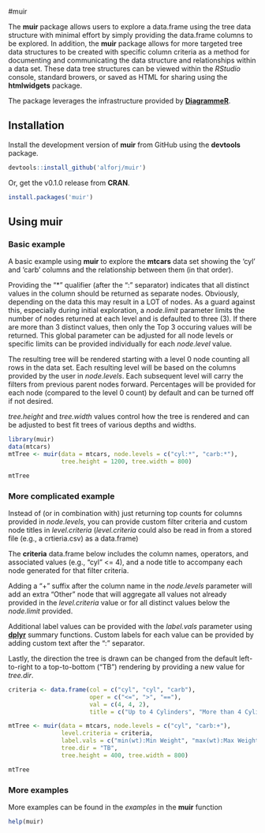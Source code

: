 #muir

The **muir** package allows users to explore a data.frame using the tree data structure with minimal effort by simply providing the data.frame columns to be explored. In addition, the **muir** package allows for more targeted tree data structures to be created with specific column criteria as a method for documenting and communicating the data structure and relationships within a data set. These data tree structures can be viewed within the *RStudio* console, standard browers, or saved as HTML for sharing using the **htmlwidgets** package.

The package leverages the infrastructure provided by [**DiagrammeR**](http://rich-iannone.github.io/DiagrammeR/).

## Installation

Install the development version of **muir** from GitHub using the **devtools** package.

```r
devtools::install_github('alforj/muir')
```

Or, get the v0.1.0 release from **CRAN**.

```r
install.packages('muir')
```

## Using muir

### Basic example
A basic example using **muir** to explore the **mtcars** data set showing the 'cyl' and 'carb' columns
and the relationship between them (in that order). 

Providing the "\*" qualifier (after the ":" separator) indicates that all distinct values in the column
should be returned as separate nodes. Obviously, depending on the data this may result in a LOT of nodes.
As a guard against this, especially during initial exploration, a *node.limit* parameter limits the 
number of nodes returned at each level and is defaulted to three (3). If there are more than 3 distinct
values, then only the Top 3 occuring values will be returned. This global parameter can be adjusted for all node levels or specific limits can be provided individually for each *node.level* value.

The resulting tree will be rendered starting with a level 0 node counting all rows in the data set. Each resulting level will be based on the columns provided by the user in *node.levels*. Each subsequent level will carry the filters from previous parent nodes forward. Percentages will be provided for each node (compared to the level 0 count) by default and can be turned off if not desired.

*tree.height* and *tree.width* values control how the tree is rendered and can be adjusted to best fit trees of various depths and widths.

```r
library(muir)
data(mtcars)
mtTree <- muir(data = mtcars, node.levels = c("cyl:*", "carb:*"), 
               tree.height = 1200, tree.width = 800)

mtTree
```


### More complicated example
Instead of (or in combination with) just returning top counts for columns provided in *node.levels*,
you can provide custom filter criteria and custom node titles in *level.criteria*
(*level.criteria* could also be read in from a stored file (e.g., a crtieria.csv) as a data.frame)

The **criteria** data.frame below includes the column names, operators, and associated values 
(e.g., "cyl" <= 4), and a node title to accompany each node generated for that filter criteria. 

Adding a "+" suffix after the column name in the *node.levels* parameter will add an extra 
"Other" node that will aggregate all values not already provided in the *level.criteria* value 
or for all distinct values below the *node.limit* provided.

Additional label values can be provided with the *label.vals* parameter using 
[**dplyr**](https://github.com/hadley/dplyr) summary functions. Custom labels for each value 
can be provided by adding custom text after the ":" separator. 

Lastly, the direction the tree is drawn can be changed from the default left-to-right to a 
top-to-bottom ("TB") rendering by providing a new value for *tree.dir*.

```r
criteria <- data.frame(col = c("cyl", "cyl", "carb"),
                       oper = c("<=", ">", "=="),
                       val = c(4, 4, 2),
                       title = c("Up to 4 Cylinders", "More than 4 Cylinders", "2 Carburetors"))

mtTree <- muir(data = mtcars, node.levels = c("cyl", "carb:+"),
               level.criteria = criteria,
               label.vals = c("min(wt):Min Weight", "max(wt):Max Weight"),
               tree.dir = "TB",
               tree.height = 400, tree.width = 800)

mtTree
```


### More examples

More examples can be found in the *examples* in the **muir** function

```r
help(muir)
```
